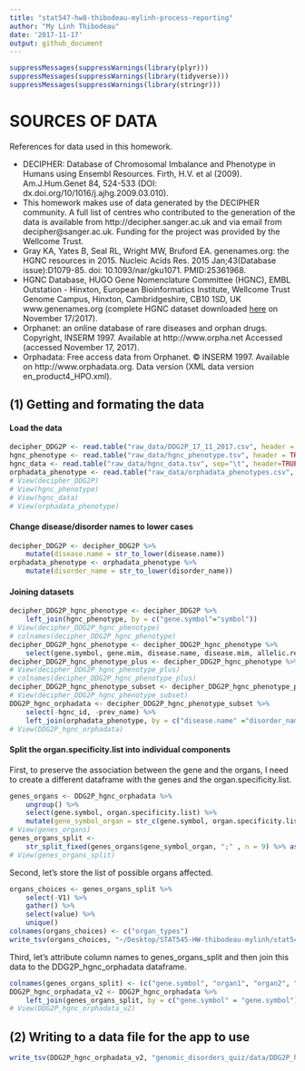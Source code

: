 ```yaml
---
title: "stat547-hw8-thibodeau-mylinh-process-reporting"
author: "My Linh Thibodeau"
date: '2017-11-17'
output: github_document
---
```


```r
suppressMessages(suppressWarnings(library(plyr)))
suppressMessages(suppressWarnings(library(tidyverse)))
suppressMessages(suppressWarnings(library(stringr)))
```

# SOURCES OF DATA

References for data used in this homework.

* DECIPHER: Database of Chromosomal Imbalance and Phenotype in Humans using Ensembl Resources. Firth, H.V. et al (2009). Am.J.Hum.Genet 84, 524-533 (DOI: dx.doi.org/10/1016/j.ajhg.2009.03.010). 
* This homework makes use of data generated by the DECIPHER community. A full list of centres who contributed to the generation of the data is available from http://decipher.sanger.ac.uk and via email from decipher@sanger.ac.uk. Funding for the project was provided by the Wellcome Trust.
* Gray KA, Yates B, Seal RL, Wright MW, Bruford EA. genenames.org: the HGNC resources in 2015. Nucleic Acids Res. 2015 Jan;43(Database issue):D1079-85. doi: 10.1093/nar/gku1071. PMID:25361968. 
* HGNC Database, HUGO Gene Nomenclature Committee (HGNC), EMBL Outstation - Hinxton, European Bioinformatics Institute, Wellcome Trust Genome Campus, Hinxton, Cambridgeshire, CB10 1SD, UK www.genenames.org (complete HGNC dataset downloaded [here](https://www.genenames.org/cgi-bin/statistics) on November 17/2017).
* Orphanet: an online database of rare diseases and orphan drugs. Copyright, INSERM 1997. Available at http://www.orpha.net Accessed (accessed November 17, 2017).
* Orphadata: Free access data from Orphanet. © INSERM 1997. Available on http://www.orphadata.org. Data version (XML data version en_product4_HPO.xml).


## (1) Getting and formating the data

#### Load the data

```r
decipher_DDG2P <- read.table("raw_data/DDG2P_17_11_2017.csv", header = TRUE, sep =",")
hgnc_phenotype <- read.table("raw_data/hgnc_phenotype.tsv", header = TRUE, sep="\t")
hgnc_data <- read.table("raw_data/hgnc_data.tsv", sep="\t", header=TRUE, fill=TRUE)
orphadata_phenotype <- read.table("raw_data/orphadata_phenotypes.csv", sep=",", header = TRUE, fill=TRUE) %>% select(phenotype_id, disorder_name, phenotype_name, diagnostic_criteria, frequency)
# View(decipher_DDG2P)
# View(hgnc_phenotype)
# View(hgnc_data)
# View(orphadata_phenotype)
```

#### Change disease/disorder names to lower cases 

```r
decipher_DDG2P <- decipher_DDG2P %>%
	mutate(disease.name = str_to_lower(disease.name))
orphadata_phenotype <- orphadata_phenotype %>%
	mutate(disorder_name = str_to_lower(disorder_name))
```


#### Joining datasets

```r
decipher_DDG2P_hgnc_phenotype <- decipher_DDG2P %>% 
	left_join(hgnc_phenotype, by = c("gene.symbol"="symbol"))
# View(decipher_DDG2P_hgnc_phenotype)
# colnames(decipher_DDG2P_hgnc_phenotype)
decipher_DDG2P_hgnc_phenotype <- decipher_DDG2P_hgnc_phenotype %>%
	select(gene.symbol, gene.mim, disease.name, disease.mim, allelic.requirement, DDD.category, mutation.consequence, phenotypes, organ.specificity.list, mutation.consequence, hgnc.id)
decipher_DDG2P_hgnc_phenotype_plus <- decipher_DDG2P_hgnc_phenotype %>% left_join(hgnc_data, by = c("gene.symbol"="symbol"))
# View(decipher_DDG2P_hgnc_phenotype_plus)
# colnames(decipher_DDG2P_hgnc_phenotype_plus)
decipher_DDG2P_hgnc_phenotype_subset <- decipher_DDG2P_hgnc_phenotype_plus[1:22]
# View(decipher_DDG2P_hgnc_phenotype_subset) 
DDG2P_hgnc_orphadata <- decipher_DDG2P_hgnc_phenotype_subset %>%
	select(-hgnc_id, -prev_name) %>%
	left_join(orphadata_phenotype, by = c("disease.name" ="disorder_name")) %>% group_by(disease.name)
# View(DDG2P_hgnc_orphadata)
```


#### Split the organ.specificity.list into individual components

First, to preserve the association between the gene and the organs, I need to create a different dataframe with the genes and the organ.specificity.list. 

```r
genes_organs <- DDG2P_hgnc_orphadata %>%
	ungroup() %>%
 	select(gene.symbol, organ.specificity.list) %>%
	mutate(gene_symbol_organ = str_c(gene.symbol, organ.specificity.list, sep=";"))
# View(genes_organs)
genes_organs_split <- 
	str_split_fixed(genes_organs$gene_symbol_organ, ";" , n = 9) %>% as.data.frame()
# View(genes_organs_split)
```

Second, let's store the list of possible organs affected.
```r
organs_choices <- genes_organs_split %>%
	select(-V1) %>%
	gather() %>%
	select(value) %>%
	unique()
colnames(organs_choices) <- c("organ_types")
write_tsv(organs_choices, "~/Desktop/STAT545-HW-thibodeau-mylinh/stat547-hw8-thibodeau-mylinh/genomic_disorders_quiz/data/organs_choices.tsv")
```

Third, let's attribute column names to genes_organs_split and then join this data to the DDG2P_hgnc_orphadata dataframe.
```r
colnames(genes_organs_split) <- (c("gene.symbol", "organ1", "organ2", "organ3", "organ4", "organ5", "organ6", "organ7", "organ8"))
DDG2P_hgnc_orphadata_v2 <- DDG2P_hgnc_orphadata %>%
	left_join(genes_organs_split, by = c("gene.symbol" = "gene.symbol"))
# View(DDG2P_hgnc_orphadata_v2)
```


## (2) Writing to a data file for the app to use

```r
write_tsv(DDG2P_hgnc_orphadata_v2, "genomic_disorders_quiz/data/DDG2P_hgnc_orphadata_v2.tsv")
```

